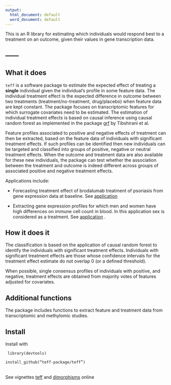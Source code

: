 ---
output:
  html_document: default
  word_document: default
---
<link rel="stylesheet" href="styles.css" type="text/css">
This is an R library for estimating which individuals would respond best to a treatment on an outcome, given their values in gene transcription data. 

------
------


## What it does

<code>teff</code> is a software package to estimate the expected effect of treating a **single** individual given the individual's profile in some feature data. The individual treatment effect is the expected difference in outcome between two treatments (treatment/no-treatment, drug/placebo) when feature data are kept constant. The package focuses on transcriptomic features for which surrogate covariates need to be estimated. The estimation of individual treatment effects is based on causal inference using causal random forest as implemented in the package [grf](https://github.com/grf-labs/grf) by Tibshirani et al.

Feature profiles associated to positive and negative effects of treatment can then be extracted, based on the feature data of individuals with significant treatment effects. If such profiles can be identified then new individuals can be targeted and classified into groups of positive, negative or neutral treatment effects. When the outcome and treatment data are also available for these new individuals, the package can test whether the association between the treatment and outcome is indeed different across groups of associated positive and negative treatment effects. 

Applications include:

- Forecasting treatment effect of brodalumab treatment of psoriasis from gene expression data at baseline. See [application](https://teff-package.github.io/teff/teff.html)

- Extracting gene expression profiles for which men and women have high differences on immune cell count in blood. In this application sex is considered as a treatment. See [application](https://teff-package.github.io/teff/dimorphisms.html) .

## How it does it

The classification is based on the application of causal random forest to identify the individuals with significant treatment effects. Individuals with significant treatment effects are those whose confidence intervals for the treatment effect estimate do not overlap 0 (or a defined threshold). 

When possible, single consensus profiles of individuals with positive, and negative, treatment effects are obtained from majority votes of features adjusted for covariates.

## Additional functions

The package includes functions to extract feature and treatment data from transcriptomic and methylomic studies. 

## Install

Install with 


<code>
library(devtools)
</code>
</br><code>
install_github("teff-package/teff")
</code>


</br>See vignettes  [teff](https://teff-package.github.io/teff/teff.html) and [dimorphisms](https://teff-package.github.io/teff/dimorphisms.html) 
online

